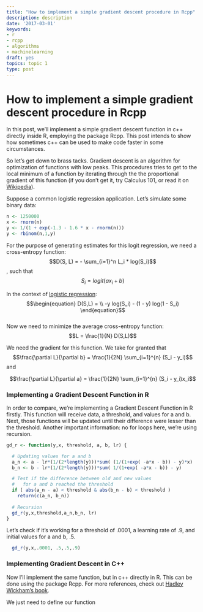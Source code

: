 ```yaml
---
title: "How to implement a simple gradient descent procedure in Rcpp"
description: description
date: '2017-03-01'
keywords:
- r
- rcpp
- algorithms
- machinelearning
draft: yes
topics: topic 1
type: post
---
```


# How to implement a simple gradient descent procedure in Rcpp

In this post, we'll implement a simple gradient descent function in c++ directly inside R, employing the package Rcpp. This post intends to show how sometimes c++ can be used to make code faster in some circumstances.

So let's get down to brass tacks. Gradient descent is an algorithm for optimization of functions with low peaks. This procedures tries to get to the local minimum of a function by iterating through the the proportional gradient of this function (if you don't get it, try Calculus 101, or read it on [Wikipedia](https://en.wikipedia.org/wiki/Gradient_descent)).


Suppose a common logistic regression application.  Let's simulate some binary data: 

```r
n <- 1250000
x <- rnorm(n)
y <- 1/(1 + exp(-1.3 - 1.6 * x - rnorm(n)))
y <- rbinom(n,1,y)
```

For the purpose of generating estimates for this logit regression, we need a cross-entropy function: $$D(S, L) = - \sum_{i=1}^n L_i * log(S_i)$$, such that $$S_i = logit(ax_i +b)$$

In the context of [logistic regression](https://en.wikipedia.org/wiki/Cross_entropy#Cross-entropy_error_function_and_logistic_regression): $$\begin{equation}
D(S,L) =   \\ -y log(S_i) - (1 - y)  log(1 - S_i)
\end{equation}$$                                  
Now we need to minimize the average cross-entropy function: $$L =   \frac{1}{N} D(S,L)$$

We need the gradient for this function. We take for granted that $$\frac{\partial L}{\partial b} = \frac{1}{2N}  \sum_{i=1}^{n} (S_i - y_i)$$ and 

$$\frac{\partial L}{\partial a} = \frac{1}{2N} \sum_{i=1}^{n} (S_i - y_i)x_i$$

### Implementing a Gradient Descent Function in R

In order to compare, we're implementing a Gradient Descent Function in R firstly. This function will receive data, a threshold, and values for a and b. Next, those functions will be updated until their difference were lesser than the threshold. Another important information: no for loops here, we're using recursion.

```r
gd_r <- function(y,x, threshold, a, b, lr) {

  # Updating values for a and b
  a_n <- a - lr*(1/(2*length(y)))*sum( (1/(1+exp( -a*x - b)) - y)*x)
  b_n <- b - lr*(1/(2*length(y)))*sum( 1/(1+exp( -a*x - b)) - y)

  # Test if the difference between old and new values 
  #   for a and b reached the threshold
  if ( abs(a_n - a) < threshold & abs(b_n - b) < threshold )
    return(c(a_n, b_n))
    
  # Recursion
  gd_r(y,x,threshold,a_n,b_n, lr)
}

```

Let's check if it's working for a threshold of .0001, a learning rate of .9, and initial values for a and b, .5.

```r
  gd_r(y,x,.0001, .5,.5,.9) 
```

### Implementing Gradient Descent in C++

Now I'll implement the same function, but in c++ directly in R. This can be done using the package Rcpp. For more references, check out [Hadley Wickham's book](http://adv-r.had.co.nz/Rcpp.html). 

We just need to define our function


